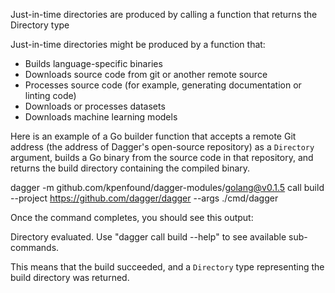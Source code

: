 Just-in-time directories are produced by calling a function that returns the Directory type

Just-in-time directories might be produced by a function that:

- Builds language-specific binaries
- Downloads source code from git or another remote source
- Processes source code (for example, generating documentation or linting code)
- Downloads or processes datasets
- Downloads machine learning models

Here is an example of a Go builder function that accepts a remote Git address (the address of Dagger's open-source repository) as a `Directory` argument, builds a Go binary from the source code in that repository, and returns the build directory containing the compiled binary.

dagger -m github.com/kpenfound/dagger-modules/golang@v0.1.5 call build --project https://github.com/dagger/dagger --args ./cmd/dagger

Once the command completes, you should see this output:

Directory evaluated. Use "dagger call build --help" to see available sub-commands.

This means that the build succeeded, and a `Directory` type representing the build directory was returned.
